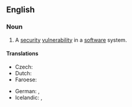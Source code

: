 ==English==
{{wikipedia|vulnerability (computing)}}
===Noun===
{{en-noun|head=[[security]] [[hole]]}}

# {{context|computer security|lang=en}} A [[security]] [[vulnerability]] in a [[software]] system.

====Translations====
{{trans-top|security vulnerability in a software system}}
* Czech: {{t|cs|bezpečnostní díra|f}}
* Dutch: {{t|nl|veiligheidslek|n}}
* Faroese: {{t|fo|trygdarhol|n}}
{{trans-mid}}
* German: {{t+|de|Sicherheitslücke|f}}, {{t|de|Sicherheitsmangel|m}}
* Icelandic: {{t|is|öryggisveila|f}}, {{t|is|öryggisbrestur|m}}
{{trans-bottom}}